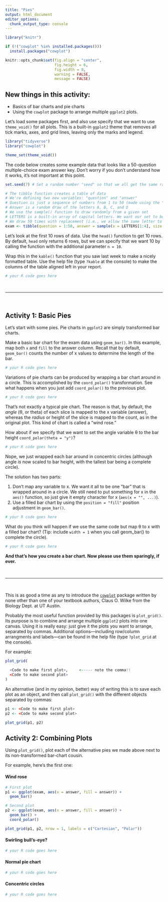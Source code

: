 ```yaml
---
title: "Pies"
output: html_document
editor_options: 
  chunk_output_type: console
---
```


```r
library("knitr")

if (!("cowplot" %in% installed.packages()))
  install.packages("cowplot")

knitr::opts_chunk$set(fig.align = "center", 
                      fig.height = 6, 
                      fig.width = 8, 
                      warning = FALSE,
                      message = FALSE)
```

## New things in this activity:

- Basics of bar charts and pie charts
- Using the `cowplot` package to arrange multiple `ggplot2` plots.

Let's load some packages first, and also use specify that we want to use `theme_void()` for all plots. This is a built-in `ggplot2` theme that removes all tick marks, axes, and grid lines, leaving only the marks and legend.

```r
library("tidyverse")
library("cowplot")

theme_set(theme_void())
```

The code below creates some example data that looks like a 50-question multiple-choice exam answer key. Don't worry if you don't understand how it works, it's not important at this point.

```r

set.seed(7) # Set a random number "seed" so that we all get the same random numbers

# The tibble function creates a table of data
# We're defining two new variables: "question" and "answer"
# Question is just a sequence of numbers from 1 to 50 (made using the ":" operator)
# Answer is a random draw of the letters A, B, C, and D
# We use the sample() function to draw randomly from a given set
# LETTERS is a built-in array of capital letters. We want our set to be the first 4 letters
# We draw 50 times with replacement (i.e., we allow the same letter to be drawn multiple times)
exam <- tibble(question = 1:50, answer = sample(x = LETTERS[1:4], size = 50, replace = TRUE))
```


Let's look at the first 10 rows of data. Use the `head()` function to get 10 rows. By default, `head` only returns 6 rows, but we can specify that we want 10 by calling the function with the additional parameter `n = 10`.

Wrap this in the `kable()` function that you saw last week to make a nicely formatted table. Use the help file (type `?kable` at the console) to make the columns of the table aligned left in your report.

```r
# your R code goes here
```

<br>
<hr>
<br>

## Activity 1: Basic Pies

Let's start with some pies. Pie charts in `ggplot2` are simply transformed bar charts. 

Make a basic bar chart for the exam data using `geom_bar()`. In this example, map both `x` and `fill` to the answer column. Recall that by default, `geom_bar()` counts the number of x values to determine the length of the bar.
 
```r
# your R code goes here
```

Variations of pie charts can be produced by wrapping a bar chart around in a circle. This is accomplished by the `coord_polar()` transformation. See what happens when you just add `coord_polar()` to the previous plot.

```r
# your R code goes here
```

That's not exactly a typical pie chart. The reason is that, by default, the _angle_ (&theta;, or theta) of each slice is mapped to the x variable (answer), whereas the _radius_ or height of the slice is mapped to the count, as in the original plot. This kind of chart is called a "wind rose."

How about if we specify that we want to set the angle variable &theta; to the bar height `coord_polar(theta = "y")`?

```r
# your R code goes here
```

Nope, we just wrapped each bar around in concentric circles (although angle _is_ now scaled to bar height, with the tallest bar being a complete circle).

The solution has two parts:

1) Don't map any variable to x. We want it all to be one "bar" that is wrapped around in a circle. We still need to put something for x in the `aes()` function, so just give it empty character for x (`aes(x = "", ...)`).
2) Use a filled bar chart by using the `position = "fill"` position adjustment in `geom_bar()`.

```r
# your R code goes here
```

What do you think will happen if we use the same code but map &theta; to x with a filled bar chart? (Tip: include `width = 1` when you call geom_bar() to complete the circle).

```r
# your R code goes here
```

**And that's how you create a bar chart. Now please use them sparingly, if ever.**

<br>
<hr>
<br>

This is as good a time as any to introduce the [`cowplot`](https://cran.r-project.org/web/packages/cowplot/vignettes/introduction.html) package written by none other than one of your textbook authors, Claus O. Wilke from the Biology Dept. at UT Austin.

Probably the most useful function provided by this packages is `plot_grid()`. Its purpose is to combine and arrange multiple `ggplot2` plots into one canvas. Using it is really easy: just give it the plots you want to arrange, separated by commas. Additional options---including row/column arrangments and labels---can be found in the help file (type `?plot_grid` at the console).

For example:

```r
plot_grid(
  
  <Code to make first plot>,     <----- note the comma!!
  <Code to make second plot>
)

```

An alternative (and in my opinion, better) way of writing this is to save each plot as an object, and then call `plot_grid()` with the different objects separated by commas:

```r
  
p1 <- <Code to make first plot>
p2 <- <Code to make second plot>

plot_grid(p1, p2)

```

## Activity 2: Combining Plots

Using `plot_grid()`, plot each of the alternative pies we made above next to its non-transformed bar-chart cousin.

For example, here's the first one: 

#### Wind rose

```r
# First plot
p1 <- ggplot(exam, aes(x = answer, fill = answer)) +
  geom_bar()

# Second plot
p2 <- ggplot(exam, aes(x = answer, fill = answer)) +
  geom_bar() +
  coord_polar()

plot_grid(p1, p2, nrow = 1, labels = c("Cartesian", "Polar"))
```


#### Swirling bull's-eye?

```r
# your R code goes here
```


#### Normal pie chart

```r
# your R code goes here
```


#### Concentric circles

```r
# your R code goes here
```